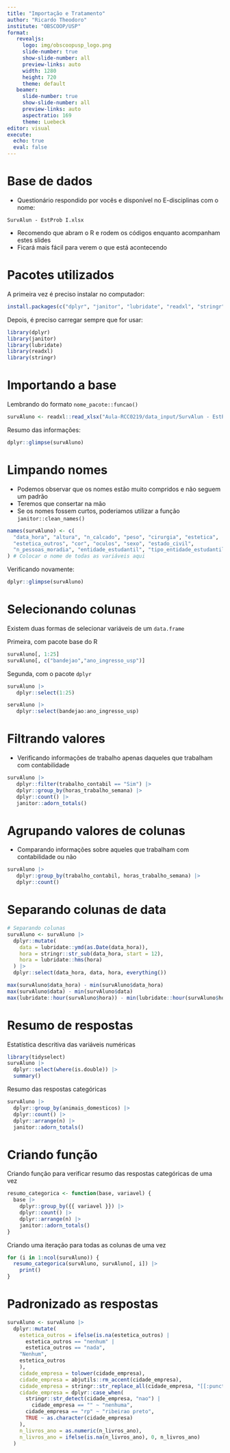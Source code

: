 ```yaml
---
title: "Importação e Tratamento"
author: "Ricardo Theodoro"
institute: "OBSCOOP/USP"
format: 
   revealjs:
     logo: img/obscoopusp_logo.png
     slide-number: true
     show-slide-number: all
     preview-links: auto
     width: 1280
     height: 720
     theme: default
   beamer:
     slide-number: true
     show-slide-number: all
     preview-links: auto
     aspectratio: 169
     theme: Luebeck
editor: visual
execute:
  echo: true
  eval: false
---
```


# Base de dados

-   Questionário respondido por vocês e disponível no E-disciplinas com o nome:

`SurvAlun - EstProb I.xlsx`

-   Recomendo que abram o R e rodem os códigos enquanto acompanham estes slides
-   Ficará mais fácil para verem o que está acontecendo

# Pacotes utilizados

A primeira vez é preciso instalar no computador:

```r
install.packages(c("dplyr", "janitor", "lubridate", "readxl", "stringr"))
```

Depois, é preciso carregar sempre que for usar:

```r
library(dplyr)
library(janitor)
library(lubridate)
library(readxl)
library(stringr)
```

# Importando a base

Lembrando do formato `nome_pacote::funcao()`

```r
survAluno <- readxl::read_xlsx("Aula-RCC0219/data_input/SurvAlun - EstProb I.xlsx")
```

Resumo das informações:

```r
dplyr::glimpse(survAluno)
```

# Limpando nomes

-   Podemos observar que os nomes estão muito compridos e não seguem um padrão
-   Teremos que consertar na mão
-   Se os nomes fossem curtos, poderiamos utilizar a função `janitor::clean_names()`

```r
names(survAluno) <- c(
  "data_hora", "altura", "n_calcado", "peso", "cirurgia", "estetica",
  "estetica_outros", "cor", "oculos", "sexo", "estado_civil",
  "n_pessoas_moradia", "entidade_estudantil", "tipo_entidade_estudantil"
) # Colocar o nome de todas as variáveis aqui
```

Verificando novamente:

```r
dplyr::glimpse(survAluno)
```

# Selecionando colunas

Existem duas formas de selecionar variáveis de um `data.frame`

Primeira, com pacote base do R

```r
survAluno[, 1:25]
survAluno[, c("bandejao","ano_ingresso_usp")]
```

Segunda, com o pacote `dplyr`

```r
survAluno |>
   dplyr::select(1:25)

servAluno |>
   dplyr::select(bandejao:ano_ingresso_usp)
```


# Filtrando valores

- Verificando informações de trabalho apenas daqueles que trabalham com contabilidade

```r
survAluno |>
   dplyr::filter(trabalho_contabil == "Sim") |>
   dplyr::group_by(horas_trabalho_semana) |>
   dplyr::count() |>
   janitor::adorn_totals()
```

# Agrupando valores de colunas

- Comparando informações sobre aqueles que trabalham com contabilidade ou não

```r
survAluno |>
   dplyr::group_by(trabalho_contabil, horas_trabalho_semana) |>
   dplyr::count()
```




# Separando colunas de data

```r
# Separando colunas
survAluno <- survAluno |>
  dplyr::mutate(
    data = lubridate::ymd(as.Date(data_hora)),
    hora = stringr::str_sub(data_hora, start = 12),
    hora = lubridate::hms(hora)
  ) |>
  dplyr::select(data_hora, data, hora, everything())

max(survAluno$data_hora) - min(survAluno$data_hora)
max(survAluno$data) - min(survAluno$data)
max(lubridate::hour(survAluno$hora)) - min(lubridate::hour(survAluno$hora))
```

# Resumo de respostas

Estatística descritiva das variáveis numéricas

```r
library(tidyselect)
survAluno |>
  dplyr::select(where(is.double)) |>
  summary()
```

Resumo das respostas categóricas

```r
survAluno |>
  dplyr::group_by(animais_domesticos) |>
  dplyr::count() |>
  dplyr::arrange(n) |>
  janitor::adorn_totals()
```

# Criando função

Criando função para verificar resumo das respostas categóricas de uma vez

```r
resumo_categorica <- function(base, variavel) {
  base |>
    dplyr::group_by({{ variavel }}) |>
    dplyr::count() |>
    dplyr::arrange(n) |>
    janitor::adorn_totals()
}
```

Criando uma iteração para todas as colunas de uma vez

```r
for (i in 1:ncol(survAluno)) {
  resumo_categorica(survAluno, survAluno[, i]) |>
    print()
}
```



# Padronizado as respostas 

```r
survAluno <- survAluno |>
  dplyr::mutate(
    estetica_outros = ifelse(is.na(estetica_outros) |
      estetica_outros == "nenhum" |
      estetica_outros == "nada",
    "Nenhum",
    estetica_outros
    ),
    cidade_empresa = tolower(cidade_empresa),
    cidade_empresa = abjutils::rm_accent(cidade_empresa),
    cidade_empresa = stringr::str_replace_all(cidade_empresa, "[[:punct:]]", ""),
    cidade_empresa = dplyr::case_when(
      stringr::str_detect(cidade_empresa, "nao") |
        cidade_empresa == "" ~ "nenhuma",
      cidade_empresa == "rp" ~ "ribeirao preto",
      TRUE ~ as.character(cidade_empresa)
    ),
    n_livros_ano = as.numeric(n_livros_ano),
    n_livros_ano = ifelse(is.na(n_livros_ano), 0, n_livros_ano)
  )
```
